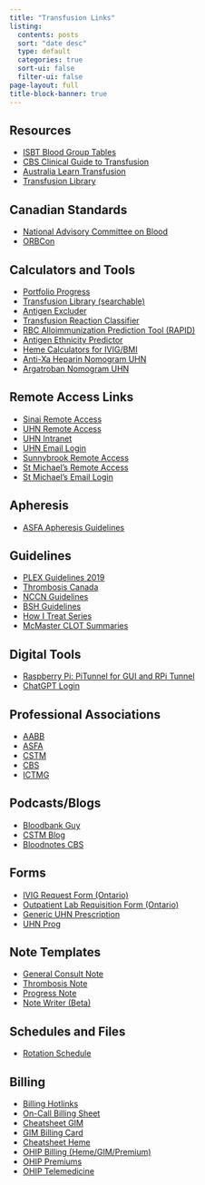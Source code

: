 ```yaml
---
title: "Transfusion Links"
listing:
  contents: posts
  sort: "date desc"
  type: default
  categories: true
  sort-ui: false
  filter-ui: false
page-layout: full
title-block-banner: true
---
```


## Resources

-   [ISBT Blood Group Tables](https://www.isbtweb.org/isbt-working-parties/rcibgt/blood-group-allele-tables.html#blood%20group%20allele%20tables)
-   [CBS Clinical Guide to Transfusion](https://professionaleducation.blood.ca/en/transfusion/clinical-guide-transfusion)
-   [Australia Learn Transfusion](https://learn.transfusion.com.au/login/index.php)
-   [Transfusion Library](https://docs.google.com/spreadsheets/d/1lHiN9ylgETSnil9SohbUYq2DmVm80vS9tY5A3IGoBFA/edit?usp=sharing)

## Canadian Standards

-   [National Advisory Committee on Blood](http://nacblood.ca/)
-   [ORBCon](https://transfusionontario.org/)

## Calculators and Tools

-   [Portfolio Progress](https://github.com/users/RazaS/projects/3/views/3)
-   [Transfusion Library (searchable)](https://razas2.shinyapps.io/Transfusion_Library/)
-   [Antigen Excluder](https://razas2.shinyapps.io/AntigenExcluder/)
-   [Transfusion Reaction Classifier](https://razas.shinyapps.io/TRX_Classifier/)
-   [RBC Alloimmunization Prediction Tool (RAPID)](https://razas.shinyapps.io/Donor_Prediction/)
-   [Antigen Ethnicity Predictor](https://razas2.shinyapps.io/RAPID_Ethnicity_Predictor)
-   [Heme Calculators for IVIG/BMI](https://ivig.transfusionontario.org/?b=sp&sp=1)
-   [Anti-Xa Heparin Nomogram UHN](Anti-Xa-Heparin-Nomogram.pdf)
-   [Argatroban Nomogram UHN](Argatroban-2019-Nomogram.pdf)

## Remote Access Links

-   [Sinai Remote Access](https://citrix.sinaihealthsystem.ca/vpn/index.html)
-   [UHN Remote Access](https://mydigitalapps.uhn.ca/)
-   [UHN Intranet](https://intranet.remote.uhn.ca/vpn/index.html)
-   [UHN Email Login](https://login.microsoftonline.com/login.srf)
-   [Sunnybrook Remote Access](https://vdi.sunnybrook.ca/)
-   [St Michael's Remote Access](https://citrix.unityhealth.to/logon/LogonPoint/tmindex.html)
-   [St Michael's Email Login](https://fortiportal.unityhealth.to/remote/login?lang=en)

## Apheresis

-   [ASFA Apheresis Guidelines](https://www.ammtac.org/docs/articulos/ASFA%202019%20guidelines.pdf)

## Guidelines

-   [PLEX Guidelines 2019](https://onlinelibrary-wiley-com.myaccess.library.utoronto.ca/doi/epdf/10.1002/jca.21705)
-   [Thrombosis Canada](https://thrombosiscanada.ca/clinicalguides/)
-   [NCCN Guidelines](https://www.nccn.org/guidelines/category_1)
-   [BSH Guidelines](https://b-s-h.org.uk/guidelines/)
-   [How I Treat Series](https://ashpublications.org/blood/search-results?fl_SiteID=1000001&page=1&f_Subjects=How%20I%20Treat)
-   [McMaster CLOT Summaries](https://plus.mcmaster.ca/ClotPlus/Articles/EvidenceSummaries)

## Digital Tools

-   [Raspberry Pi: PiTunnel for GUI and RPi Tunnel](https://pitunnel.com/)
-   [ChatGPT Login](https://chat.openai.com/)

## Professional Associations

-   [AABB](https://www.aabb.org/)
-   [ASFA](https://www.apheresis.org/)
-   [CSTM](https://www.transfusion.ca/Home)
-   [CBS](https://www.blood.ca/en)
-   [ICTMG](https://www.ictmg.org/)

## Podcasts/Blogs

-   [Bloodbank Guy](http://bbguy.org/education/)
-   [CSTM Blog](https://www.transfusion.ca/Resources/CSTM-Blog)
-   [Bloodnotes CBS](https://www.blood.ca/en/hospitals/bloodnotes)

## Forms

-   [IVIG Request Form (Ontario)](https://ontariorheum.ca/images/uploads/content_documents/Ontario-MOHLTC-IVIG-Request-Form_(2).pdf)
-   [Outpatient Lab Requisition Form (Ontario)](http://www.forms.ssb.gov.on.ca/mbs/ssb/forms/ssbforms.nsf/FormDetail?OpenForm&ACT=RDR&TAB=PROFILE&ENV=WWE&NO=014-4422-84)
-   [Generic UHN Prescription](s_raza/rx.docx)
-   [UHN Prog](s_raza/uhnnote.docx)

## Note Templates

-   [General Consult Note](s_raza/consultnote.html)
-   [Thrombosis Note](s_raza/thrombosisnote.html)
-   [Progress Note](s_raza/prognote.html)
-   [Note Writer (Beta)](s_raza/notewriter.html)

## Schedules and Files

-   [Rotation Schedule](#)

## Billing

-   [Billing Hotlinks](s_raza/billing.pdf)
-   [On-Call Billing Sheet](s_raza/GIMOnCallBilling.docx)
-   [Cheatsheet GIM](s_raza/billing.pdf)
-   [GIM Billing Card](s_raza/gim-temp.pdf)
-   [Cheatsheet Heme](s_raza/billing.pdf)
-   [OHIP Billing (Heme/GIM/Premium)](s_raza/OHIP_schedule-min.pdf)
-   [OHIP Premiums](s_raza/ohip_premiums-min.pdf)
-   [OHIP Telemedicine](s_raza/otn_codes-min.pdf)
